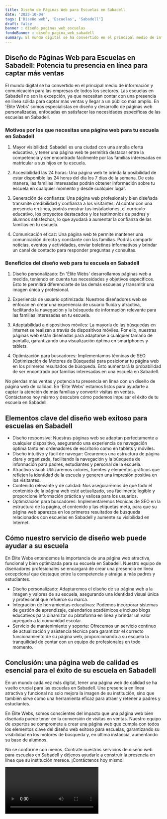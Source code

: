 ```yaml
---
title: Diseño de Páginas Web para Escuelas en Sabadell
date: '2023-10-04'
tags: ['Diseño web', 'Escuelas', 'Sabadell']
draft: false
banner : diseño_paginas_web_escuelas
fondoBanner : diseño_pagina_web_sabadell
summary: El mundo digital se ha convertido en el principal medio de información y comunicación para las empresas de todos los sectores. Las escuelas en Sabadell no son la excepción, ya que necesitan contar con una presencia en línea sólida para captar más ventas y llegar a un público más amplio. En 'Élite Webs' somos especialistas en diseño y desarrollo de páginas web personalizadas, enfocadas en satisfacer las necesidades específicas de las escuelas en Sabadell.
---
```


## Diseño de Páginas Web para Escuelas en Sabadell: Potencia tu presencia en línea para captar más ventas

El mundo digital se ha convertido en el principal medio de información y comunicación para las empresas de todos los sectores. Las escuelas en Sabadell no son la excepción, ya que necesitan contar con una presencia en línea sólida para captar más ventas y llegar a un público más amplio. En 'Élite Webs' somos especialistas en diseño y desarrollo de páginas web personalizadas, enfocadas en satisfacer las necesidades específicas de las escuelas en Sabadell.

### Motivos por los que necesitas una página web para tu escuela en Sabadell

1. Mayor visibilidad: Sabadell es una ciudad con una amplia oferta educativa, y tener una página web te permitirá destacar entre la competencia y ser encontrado fácilmente por las familias interesadas en matricular a sus hijos en tu escuela.

2. Accesibilidad las 24 horas: Una página web te brinda la posibilidad de estar disponible las 24 horas del día los 7 días de la semana. De esta manera, las familias interesadas podrán obtener información sobre tu escuela en cualquier momento y desde cualquier lugar.

3. Generación de confianza: Una página web profesional y bien diseñada transmite credibilidad y confianza a los visitantes. Al contar con una presencia en línea, podrás mostrar tus instalaciones, el currículo educativo, los proyectos destacados y los testimonios de padres y alumnos satisfechos, lo que ayudará a aumentar la confianza de las familias en tu escuela.

4. Comunicación eficaz: Una página web te permite mantener una comunicación directa y constante con las familias. Podrás compartir noticias, eventos y actividades, enviar boletines informativos y brindar un canal de contacto para responder preguntas y consultas.

### Beneficios del diseño web para tu escuela en Sabadell

1. Diseño personalizado: En 'Élite Webs' desarrollamos páginas web a medida, teniendo en cuenta tus necesidades y objetivos específicos. Esto te permitirá diferenciarte de las demás escuelas y transmitir una imagen única y profesional.

2. Experiencia de usuario optimizada: Nuestros diseñadores web se enfocan en crear una experiencia de usuario fluida y atractiva, facilitando la navegación y la búsqueda de información relevante para las familias interesadas en tu escuela.

3. Adaptabilidad a dispositivos móviles: La mayoría de las búsquedas en internet se realizan a través de dispositivos móviles. Por ello, nuestras páginas web están diseñadas para adaptarse a cualquier tamaño de pantalla, garantizando una visualización óptima en smartphones y tablets.

4. Optimización para buscadores: Implementamos técnicas de SEO (Optimización de Motores de Búsqueda) para posicionar tu página web en los primeros resultados de búsqueda. Esto aumentará la probabilidad de ser encontrado por familias interesadas en una escuela en Sabadell.

No pierdas más ventas y potencia tu presencia en línea con un diseño de página web de calidad. En 'Élite Webs' estamos listos para ayudarte a captar la atención de más familias y convertir visitas en ventas. Contáctanos hoy mismo y descubre cómo podemos impulsar el éxito de tu escuela en Sabadell.

<GifSeo />

<Cta />

## Elementos clave del diseño web exitoso para escuelas en Sabadell

- Diseño responsive: Nuestras páginas web se adaptan perfectamente a cualquier dispositivo, asegurando una experiencia de navegación óptima tanto en ordenadores de escritorio como en tablets y móviles.
- Diseño intuitivo y fácil de navegar: Crearemos una estructura de página clara y organizada, facilitando la navegación y la búsqueda de información para padres, estudiantes y personal de la escuela.
- Atractivo visual: Utilizaremos colores, fuentes y elementos gráficos que reflejen la identidad de la escuela y generen una impresión positiva en los visitantes.
- Contenido relevante y de calidad: Nos aseguraremos de que todo el contenido de la página web esté actualizado, sea fácilmente legible y proporcione información práctica y valiosa para los usuarios.
- Optimización para buscadores: Implementaremos técnicas de SEO en la estructura de la página, el contenido y las etiquetas meta, para que su página web aparezca en los primeros resultados de búsqueda relacionados con escuelas en Sabadell y aumente su visibilidad en Internet.

## Cómo nuestro servicio de diseño web puede ayudar a su escuela

En Élite Webs entendemos la importancia de una página web atractiva, funcional y bien optimizada para su escuela en Sabadell. Nuestro equipo de diseñadores profesionales se encargará de crear una presencia en línea excepcional que destaque entre la competencia y atraiga a más padres y estudiantes. 

- Diseño personalizado: Adaptaremos el diseño de su página web a la imagen y valores de su escuela, asegurando una identidad visual única y profesional que refuerce su marca.
- Integración de herramientas educativas: Podemos incorporar sistemas de gestión de aprendizaje, calendarios académicos e incluso blogs educativos para dinamizar su plataforma en línea y brindar un valor agregado a la comunidad escolar.
- Servicio de mantenimiento y soporte: Ofrecemos un servicio continuo de actualización y asistencia técnica para garantizar el correcto funcionamiento de su página web, proporcionando a su escuela la tranquilidad de contar con un equipo de profesionales en todo momento.

## Conclusión: una página web de calidad es esencial para el éxito de su escuela en Sabadell

En un mundo cada vez más digital, tener una página web de calidad se ha vuelto crucial para las escuelas en Sabadell. Una presencia en línea atractiva y funcional no solo mejora la imagen de su institución, sino que también sirve como una herramienta eficaz para atraer y retener a padres y estudiantes.

En Élite Webs, somos conscientes del impacto que una página web bien diseñada puede tener en la conversión de visitas en ventas. Nuestro equipo de expertos se compromete a crear una página web que cumpla con todos los elementos clave del diseño web exitoso para escuelas, garantizando su visibilidad en los motores de búsqueda y, en última instancia, aumentando su base de alumnos.

No se conforme con menos. Contrate nuestros servicios de diseño web para escuelas en Sabadell y déjenos ayudarle a construir la presencia en línea que su institución merece. ¡Contáctenos hoy mismo!

<Video />

<CtaBot job='Escuelas' city='Sabadell'/>

<Gmaps query='Sabadell+españa+maps' />